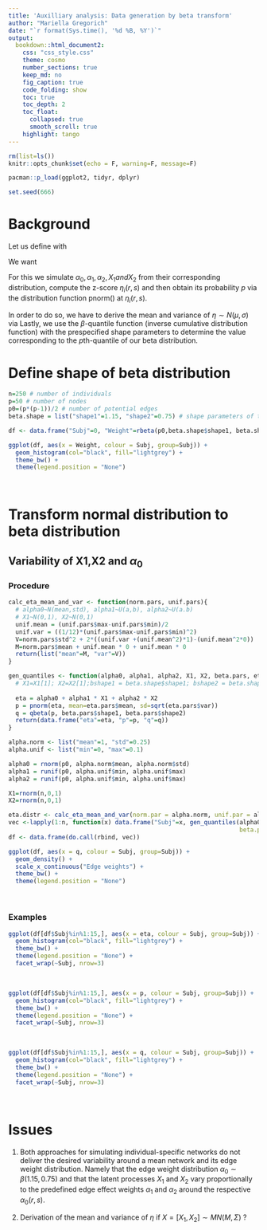 ```yaml
---
title: 'Auxilliary analysis: Data generation by beta transform'
author: "Mariella Gregorich"
date: "`r format(Sys.time(), '%d %B, %Y')`"
output: 
  bookdown::html_document2:
    css: "css_style.css"
    theme: cosmo
    number_sections: true
    keep_md: no
    fig_caption: true
    code_folding: show
    toc: true
    toc_depth: 2
    toc_float: 
      collapsed: true
      smooth_scroll: true
    highlight: tango
---
```




```r
rm(list=ls())
knitr::opts_chunk$set(echo = F, warning=F, message=F)

pacman::p_load(ggplot2, tidyr, dplyr)

set.seed(666)
```

# Background

Let us define 
\begin{equation}
\tag{1}
\eta_i(r,s) := \alpha_0(r,s) + \alpha_1(r,s)X_{1i} + \alpha_2(r,s)X_{2i}, 
\end{equation}
with
\begin{equation}
\alpha_0 \sim N(0,1) \\
\alpha_1, \alpha_2 \sim U(0,1) \\
X_1, X_2 \sim N(0,1)
\end{equation}

We want 
\begin{equation}
f: R:=\{\eta_i(r,s):(r,s) \in E\} \rightarrow (0,1) \\
or \\
f(\eta_i) \sim \beta(a,b)
\end{equation}


For this we simulate $\alpha_0, \alpha_1, \alpha_2, X_1 and X_2$ from their corresponding distribution, compute the z-score $\eta_i(r,s)$ and then obtain its probability $p$ via the distribution function pnorm() at $\eta_i(r,s)$. 

In order to do so, we have to derive the mean and variance of $\eta \sim N(\mu, \sigma)$ via
\begin{equation}
E(\eta)=E(\alpha_0+\alpha_1 X_1+\alpha_2 X_2) \\
Var(\eta)=Var(\alpha_0+\alpha_1 X_1+\alpha_2 X_2)
\end{equation}
Lastly, we use the $\beta$-quantile function (inverse cumulative distribution function) with the prespecified shape parameters to determine the value corresponding to the $p$th-quantile of our beta distribution.



# Define shape of beta distribution
```r
n=250 # number of individuals
p=50 # number of nodes
p0=(p*(p-1))/2 # number of potential edges
beta.shape = list("shape1"=1.15, "shape2"=0.75) # shape parameters of the beta distribution
```


```r
df <- data.frame("Subj"=0, "Weight"=rbeta(p0,beta.shape$shape1, beta.shape$shape2))

ggplot(df, aes(x = Weight, colour = Subj, group=Subj)) +
  geom_histogram(col="black", fill="lightgrey") +
  theme_bw() +
  theme(legend.position = "None")
```

<br>

# Transform normal distribution to beta distribution

## Variability of X1,X2 and $\alpha_0$

### Procedure
```r

calc_eta_mean_and_var <- function(norm.pars, unif.pars){
  # alpha0~N(mean,std), alpha1~U(a,b), alpha2~U(a.b)
  # X1~N(0,1), X2~N(0,1)
  unif.mean = (unif.pars$max-unif.pars$min)/2
  unif.var = ((1/12)*(unif.pars$max-unif.pars$min)^2)
  V=norm.pars$std^2 + 2*((unif.var +(unif.mean^2)*1)-(unif.mean^2*0))
  M=norm.pars$mean + unif.mean * 0 + unif.mean * 0
  return(list("mean"=M, "var"=V))
}

gen_quantiles <- function(alpha0, alpha1, alpha2, X1, X2, beta.pars, eta.pars){
  # X1=X1[1]; X2=X2[1];bshape1 = beta.shape$shape1; bshape2 = beta.shape$shape2
  
  eta = alpha0 + alpha1 * X1 + alpha2 * X2
  p = pnorm(eta, mean=eta.pars$mean, sd=sqrt(eta.pars$var))
  q = qbeta(p, beta.pars$shape1, beta.pars$shape2)
  return(data.frame("eta"=eta, "p"=p, "q"=q))
}

alpha.norm <- list("mean"=1, "std"=0.25)
alpha.unif <- list("min"=0, "max"=0.1)

alpha0 = rnorm(p0, alpha.norm$mean, alpha.norm$std)
alpha1 = runif(p0, alpha.unif$min, alpha.unif$max)
alpha2 = runif(p0, alpha.unif$min, alpha.unif$max)

X1=rnorm(n,0,1)
X2=rnorm(n,0,1)

eta.distr <- calc_eta_mean_and_var(norm.par = alpha.norm, unif.par = alpha.unif)
vec <-lapply(1:n, function(x) data.frame("Subj"=x, gen_quantiles(alpha0, alpha1, alpha2, X1[x], X2[x], 
                                                                 beta.pars = beta.shape, eta.pars = eta.distr)))
df <- data.frame(do.call(rbind, vec))
```


```r
ggplot(df, aes(x = q, colour = Subj, group=Subj)) +
  geom_density() +
  scale_x_continuous("Edge weights") +
  theme_bw() +
  theme(legend.position = "None")
```

<br>

### Examples

```r
ggplot(df[df$Subj%in%1:15,], aes(x = eta, colour = Subj, group=Subj)) +
  geom_histogram(col="black", fill="lightgrey") +
  theme_bw() +
  theme(legend.position = "None") +
  facet_wrap(~Subj, nrow=3)
```

<br>

```r
ggplot(df[df$Subj%in%1:15,], aes(x = p, colour = Subj, group=Subj)) +
  geom_histogram(col="black", fill="lightgrey") +
  theme_bw() +
  theme(legend.position = "None") +
  facet_wrap(~Subj, nrow=3)
```

<br>

```r
ggplot(df[df$Subj%in%1:15,], aes(x = q, colour = Subj, group=Subj)) +
  geom_histogram(col="black", fill="lightgrey") +
  theme_bw() +
  theme(legend.position = "None") +
  facet_wrap(~Subj, nrow=3)
```



<br>



# Issues 

(1) Both approaches for simulating individual-specific networks do not deliver the desired variability around a mean network and its edge weight distribution. Namely that the edge weight distribution $\alpha_0 \sim \beta(1.15,0.75)$ and that the latent processes $X_1$ and $X_2$ vary proportionally to the predefined edge effect weights $\alpha_1$ and $\alpha_2$ around the respective $\alpha_0(r,s)$.

(2) Derivation of the mean and variance of $\eta$ if $X=[X_1, X_2] \sim MN(M, \Sigma)$ ?